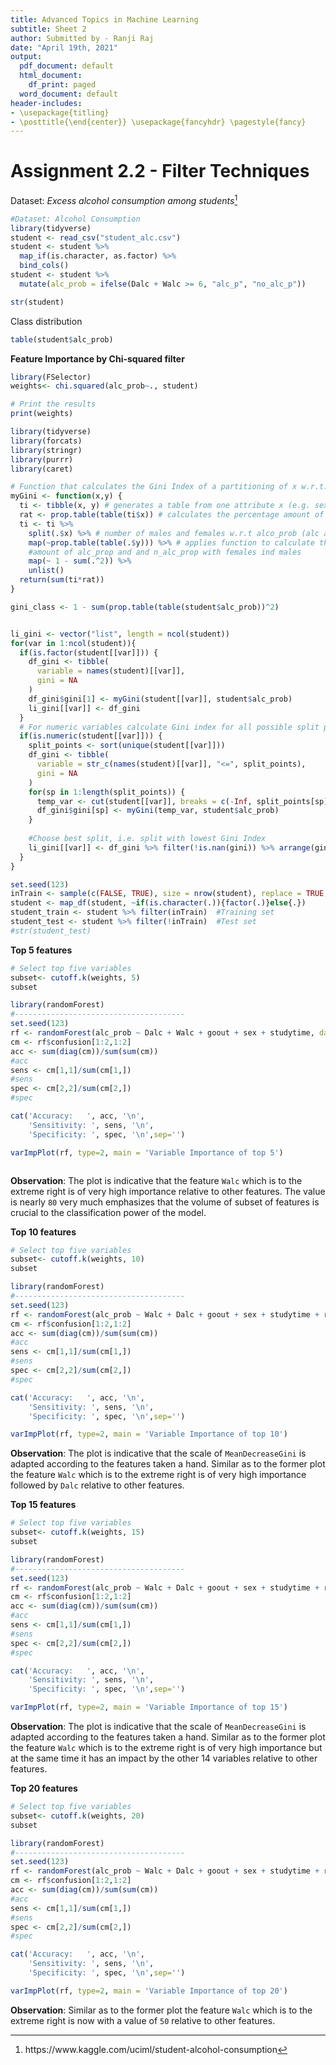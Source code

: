 ---
title: Advanced Topics in Machine Learning
subtitle: Sheet 2
author: Submitted by - Ranji Raj
date: "April 19th, 2021"
output:
  pdf_document: default
  html_document:
    df_print: paged
  word_document: default
header-includes:
- \usepackage{titling}
- \posttitle{\end{center}} \usepackage{fancyhdr} \pagestyle{fancy} 
---
# **Assignment 2.2 - Filter Techniques**
Dataset: _Excess alcohol consumption among students_[^1]

```{r echo = FALSE, message=FALSE, warning=FALSE}
#Dataset: Alcohol Consumption
library(tidyverse)
student <- read_csv("student_alc.csv")
student <- student %>%
  map_if(is.character, as.factor) %>%
  bind_cols()
student <- student %>%
  mutate(alc_prob = ifelse(Dalc + Walc >= 6, "alc_p", "no_alc_p"))

str(student)

```
\newpage
Class distribution
```{r echo = FALSE, message=FALSE, warning=FALSE}
table(student$alc_prob)
```
__Feature Importance by Chi-squared filter__
```{r echo = FALSE, message=FALSE, warning=FALSE}
library(FSelector)
weights<- chi.squared(alc_prob~., student)

# Print the results 
print(weights)
```


```{r echo = FALSE, message=FALSE, warning=FALSE}
library(tidyverse)
library(forcats)
library(stringr)
library(purrr)
library(caret)

# Function that calculates the Gini Index of a partitioning of x w.r.t. y
myGini <- function(x,y) {
  ti <- tibble(x, y) # generates a table from one attribute x (e.g. sex), and alco_prob
  rat <- prop.table(table(ti$x)) # calculates the percentage amount of females and males
  ti <- ti %>%
    split(.$x) %>% # number of males and females w.r.t alco_prob (alc and no_alc)
    map(~prop.table(table(.$y))) %>% # applies function to calculate the percentage
    #amount of alc_prop and and n_alc_prop with females ind males
    map(~ 1 - sum(.^2)) %>%
    unlist()
  return(sum(ti*rat))
}
```


```{r echo = FALSE, message=FALSE, warning=FALSE}
gini_class <- 1 - sum(prop.table(table(student$alc_prob))^2)


li_gini <- vector("list", length = ncol(student))
for(var in 1:ncol(student)){
  if(is.factor(student[[var]])) {
    df_gini <- tibble(
      variable = names(student)[[var]],
      gini = NA
    )
    df_gini$gini[1] <- myGini(student[[var]], student$alc_prob)
    li_gini[[var]] <- df_gini
  }
  # For numeric variables calculate Gini index for all possible split points
  if(is.numeric(student[[var]])) {
    split_points <- sort(unique(student[[var]]))
    df_gini <- tibble(
      variable = str_c(names(student)[[var]], "<=", split_points),
      gini = NA
    )
    for(sp in 1:length(split_points)) {
      temp_var <- cut(student[[var]], breaks = c(-Inf, split_points[sp], Inf))
      df_gini$gini[sp] <- myGini(temp_var, student$alc_prob)
    }
    
    #Choose best split, i.e. split with lowest Gini Index
    li_gini[[var]] <- df_gini %>% filter(!is.nan(gini)) %>% arrange(gini) %>% slice(1)
  }
}
```


```{r echo=FALSE, message=FALSE, warning=FALSE}
set.seed(123)
inTrain <- sample(c(FALSE, TRUE), size = nrow(student), replace = TRUE, prob = c(.3, .7))
student <- map_df(student, ~if(is.character(.)){factor(.)}else{.})
student_train <- student %>% filter(inTrain)  #Training set
student_test <- student %>% filter(!inTrain)  #Test set
#str(student_test)
```

\newpage
__Top 5 features__
```{r echo = FALSE, message=FALSE, warning=FALSE}
# Select top five variables
subset<- cutoff.k(weights, 5)
subset
```

```{r echo = FALSE, message=FALSE, warning=FALSE, out.width = '70%', fig.align="center"}
library(randomForest)
#--------------------------------------
set.seed(123)
rf <- randomForest(alc_prob ~ Dalc + Walc + goout + sex + studytime, data = student, ntree = 200, mtry = 5)
cm <- rf$confusion[1:2,1:2]
acc <- sum(diag(cm))/sum(sum(cm))
#acc
sens <- cm[1,1]/sum(cm[1,])
#sens
spec <- cm[2,2]/sum(cm[2,])
#spec

cat('Accuracy:   ', acc, '\n',
    'Sensitivity: ', sens, '\n',
    'Specificity: ', spec, '\n',sep='')
```

```{r echo = FALSE, message=FALSE, warning=FALSE, out.width = '70%', fig.align="center"}
varImpPlot(rf, type=2, main = 'Variable Importance of top 5')
```
```{r}
```
__Observation__: The plot is indicative that the feature `Walc` which is to the extreme right is of very high importance relative to other features. The value is nearly `80` very much emphasizes that the volume of subset of features is crucial to the classification power of the model.

__Top 10 features__
```{r echo = FALSE, message=FALSE, warning=FALSE, out.width = '70%', fig.align="center"}
# Select top five variables
subset<- cutoff.k(weights, 10)
subset
```

```{r echo = FALSE, message=FALSE, warning=FALSE, out.width = '70%', fig.align="center"}
library(randomForest)
#--------------------------------------
set.seed(123)
rf <- randomForest(alc_prob ~ Walc + Dalc + goout + sex + studytime + reason + famsup + higher + famsize + Fjob , data = student, ntree = 200, mtry = 5)
cm <- rf$confusion[1:2,1:2]
acc <- sum(diag(cm))/sum(sum(cm))
#acc
sens <- cm[1,1]/sum(cm[1,])
#sens
spec <- cm[2,2]/sum(cm[2,])
#spec

cat('Accuracy:   ', acc, '\n',
    'Sensitivity: ', sens, '\n',
    'Specificity: ', spec, '\n',sep='')
```

```{r echo = FALSE, message=FALSE, warning=FALSE, out.width = '70%', fig.align="center"}
varImpPlot(rf, type=2, main = 'Variable Importance of top 10')
```
__Observation__: The plot is indicative that the scale of `MeanDecreaseGini` is adapted according to the features taken a hand. Similar as to the former plot the feature `Walc` which is to the extreme right is of very high importance followed by `Dalc` relative to other features.

__Top 15 features__
```{r echo = FALSE, message=FALSE, warning=FALSE, out.width = '70%', fig.align="center"}
# Select top five variables
subset<- cutoff.k(weights, 15)
subset
```


```{r echo = FALSE, message=FALSE, warning=FALSE, out.width = '70%', fig.align="center"}
library(randomForest)
#--------------------------------------
set.seed(123)
rf <- randomForest(alc_prob ~ Walc + Dalc + goout + sex + studytime + reason + famsup + higher + famsize + Fjob + nursery + Mjob + romantic + schoolsup + activities , data = student, ntree = 200, mtry = 5)
cm <- rf$confusion[1:2,1:2]
acc <- sum(diag(cm))/sum(sum(cm))
#acc
sens <- cm[1,1]/sum(cm[1,])
#sens
spec <- cm[2,2]/sum(cm[2,])
#spec

cat('Accuracy:   ', acc, '\n',
    'Sensitivity: ', sens, '\n',
    'Specificity: ', spec, '\n',sep='')
```

```{r echo = FALSE, message=FALSE, warning=FALSE, out.width = '70%', fig.align="center"}
varImpPlot(rf, type=2, main = 'Variable Importance of top 15')
```
__Observation__: The plot is indicative that the scale of `MeanDecreaseGini` is adapted according to the features taken a hand. Similar as to the former plot the feature `Walc` which is to the extreme right is of very high importance but at the same time it has an impact by the other 14 variables relative to other features.

__Top 20 features__
```{r echo = FALSE, message=FALSE, warning=FALSE, out.width = '70%', fig.align="center"}
# Select top five variables
subset<- cutoff.k(weights, 20)
subset
```

```{r echo = FALSE, message=FALSE, warning=FALSE}
library(randomForest)
#--------------------------------------
set.seed(123)
rf <- randomForest(alc_prob ~ Walc + Dalc + goout + sex + studytime + reason + famsup + higher + famsize + Fjob + nursery + Mjob + romantic + schoolsup + activities + Pstatus + guardian + internet + paid + age , data = student, ntree = 200, mtry = 5)
cm <- rf$confusion[1:2,1:2]
acc <- sum(diag(cm))/sum(sum(cm))
#acc
sens <- cm[1,1]/sum(cm[1,])
#sens
spec <- cm[2,2]/sum(cm[2,])
#spec

cat('Accuracy:   ', acc, '\n',
    'Sensitivity: ', sens, '\n',
    'Specificity: ', spec, '\n',sep='')
```

```{r echo = FALSE, message=FALSE, warning=FALSE, out.width = '70%', fig.align="center"}
varImpPlot(rf, type=2, main = 'Variable Importance of top 20')
```
__Observation__: Similar as to the former plot the feature `Walc` which is to the extreme right is now with a value of `50` relative to other features.

[^1]: https://www.kaggle.com/uciml/student-alcohol-consumption
